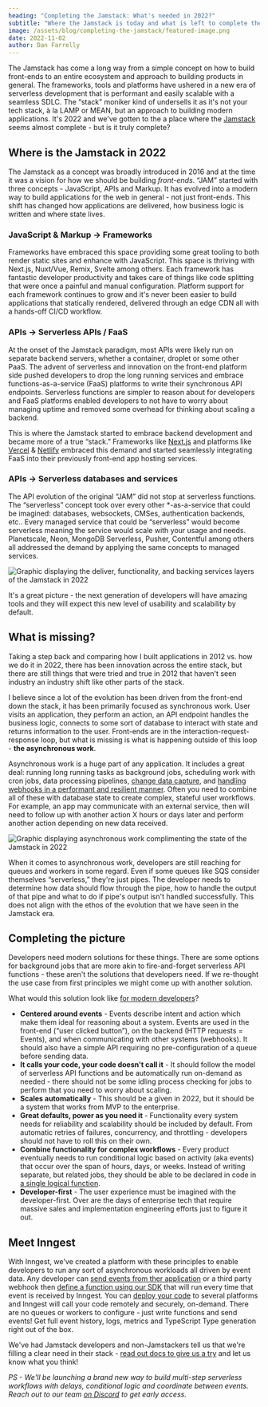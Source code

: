 ```yaml
---
heading: "Completing the Jamstack: What's needed in 2022?"
subtitle: "Where the Jamstack is today and what is left to complete the vision."
image: /assets/blog/completing-the-jamstack/featured-image.png
date: 2022-11-02
author: Dan Farrelly
---
```


The Jamstack has come a long way from a simple concept on how to build front-ends to an entire ecosystem and approach to building products in general. The frameworks, tools and platforms have ushered in a new era of serverless development that is performant and easily scalable with a seamless SDLC. The “stack” moniker kind of undersells it as it's not your tech stack, à la LAMP or MEAN, but an approach to building modern applications. It's 2022 and we've gotten to the a place where the [Jamstack](https://jamstack.org/) seems almost complete - but is it truly complete?

## Where is the Jamstack in 2022

The Jamstack as a concept was broadly introduced in 2016 and at the time it was a vision for how we should be building *front-ends*. “JAM” started with three concepts - JavaScript, APIs and Markup. It has evolved into a modern way to build applications for the web in general - not just front-ends. This shift has changed how applications are delivered, how business logic is written and where state lives.

### JavaScript & Markup → Frameworks

Frameworks have embraced this space providing some great tooling to both render static sites and enhance with JavaScript. This space is thriving with Next.js, Nuxt/Vue, Remix, Svelte among others. Each framework has fantastic developer productivity and takes care of things like code splitting that were once a painful and manual configuration. Platform support for each framework continues to grow and it's never been easier to build applications that statically rendered, delivered through an edge CDN all with a hands-off CI/CD workflow.

### APIs → Serverless APIs / FaaS

At the onset of the Jamstack paradigm, most APIs were likely run on separate backend servers, whether a container, droplet or some other PaaS. The advent of serverless and innovation on the front-end platform side pushed developers to drop the long running services and embrace functions-as-a-service (FaaS) platforms to write their synchronous API endpoints. Serverless functions are simpler to reason about for developers and FaaS platforms enabled developers to not have to worry about managing uptime and removed some overhead for thinking about scaling a backend.

This is where the Jamstack started to embrace backend development and became more of a true “stack.” Frameworks like [Next.js](/docs/sdk/serve#framework-next-js) and platforms like [Vercel](/blog/vercel-integration) & [Netlify](/docs/deploy/netlify) embraced this demand and started seamlessly integrating FaaS into their previously front-end app hosting services.

### APIs → Serverless databases and services

The API evolution of the original “JAM” did not stop at serverless functions. The “serverless” concept took over every other *-as-a-service that could be imagined: databases, websockets, CMSes,  authentication backends, etc.. Every managed service that could be “serverless” would become serverless meaning the service would scale with your usage and needs. Planetscale, Neon, MongoDB Serverless, Pusher, Contentful among others all addressed the demand by applying the same concepts to managed services.

![Graphic displaying the deliver, functionality, and backing services layers of the Jamstack in 2022](/assets/blog/completing-the-jamstack/jamstack-in-2022.jpg)

It's a great picture - the next generation of developers will have amazing tools and they will expect this new level of usability and scalability by default.

## What is missing?

Taking a step back and comparing how I built applications in 2012 vs. how we do it in 2022, there has been innovation across the entire stack, but there are still things that were tried and true in 2012 that haven't seen industry an industry shift like other parts of the stack.

I believe since a lot of the evolution has been driven from the front-end down the stack, it has been primarily focused as synchronous work. User visits an application, they perform an action, an API endpoint handles the business logic, connects to some sort of database to interact with state and returns information to the user. Front-ends are in the interaction-request-response loop, but what is missing is what is happening outside of this loop - **the asynchronous work**.

Asynchronous work is a huge part of any application. It includes a great deal: running long running tasks as background jobs, scheduling work with cron jobs, data processing pipelines, [change data capture](https://en.wikipedia.org/wiki/Change_data_capture), and [handling webhooks in a performant and resilient manner](/blog/building-webhooks-that-scale). Often you need to combine all of these with database state to create complex, stateful user workflows. For example, an app may communicate with an external service, then will need to follow up with another action X hours or days later and perform another action depending on new data received.

![Graphic displaying asynchronous work complimenting the state of the Jamstack in 2022](/assets/blog/completing-the-jamstack/jamstack-missing-pieces.jpg)

When it comes to asynchronous work, developers are still reaching for queues and workers in some regard. Even if some queues like SQS consider themselves “serverless,” they're just pipes. The developer needs to determine how data should flow through the pipe, how to handle the output of that pipe and what to do if pipe's output isn't handled successfully. This does not align with the ethos of the evolution that we have seen in the Jamstack era.


## Completing the picture

Developers need modern solutions for these things. There are some options for background jobs that are more akin to fire-and-forget serverless API functions - these aren't the solutions that developers need. If we re-thought the use case from first principles we might come up with another solution.

What would this solution look like [for modern developers](/blog/modern-serverless-job-scheduler)?

- **Centered around events** - Events describe intent and action which make them ideal for reasoning about a system. Events are used in the front-end (“user clicked button”), on the backend (HTTP requests = Events), and when communicating with other systems (webhooks). It should also have a simple API requiring no pre-configuration of a queue before sending data.
- **It calls your code, your code doesn't call it** - It should follow the model of serverless API functions and be automatically run on-demand as needed - there should not be some idling process checking for jobs to perform that you need to worry about scaling.
- **Scales automatically** - This should be a given in 2022, but it should be a system that works from MVP to the enterprise.
- **Great defaults, power as you need it** - Functionality every system needs for reliability and scalability should be included by default. From automatic retries of failures, concurrency, and throttling - developers should not have to roll this on their own.
- **Combine functionality for complex workflows** - Every product eventually needs to run conditional logic based on activity (aka events) that occur over the span of hours, days, or weeks. Instead of writing separate, but related jobs, they should be able to be declared in code in [a single logical function](/features/step-functions).
- **Developer-first** - The user experience must be imagined with the developer-first. Over are the days of enterprise tech that require massive sales and implementation engineering efforts just to figure it out.

## Meet Inngest

With Inngest, we've created a platform with these principles to enable developers to run any sort of asynchronous workloads all driven by event data. Any developer can [send events from ther application](/docs/events) or a third party webhook then [define a function using our SDK](/docs/functions) that will run every time that event is received by Inngest. You can [deploy your code](/docs/deploy) to several platforms and Inngest will call your code remotely and securely, on-demand. There are no queues or workers to configure - just write functions and send events! Get full event history, logs, metrics and TypeScript Type generation right out of the box.

We've had Jamstack developers and non-Jamstackers tell us that we're filling a clear need in their stack - [read out docs to give us a try](/docs) and let us know what you think!

_PS - We'll be launching a brand new way to build multi-step serverless workflows with delays, conditional logic and coordinate between events. Reach out to our team [on Discord](/discord) to get early access._


